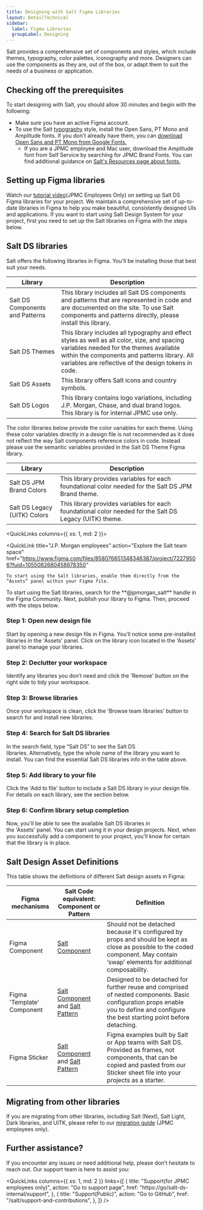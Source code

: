 ```yaml
---
title: Designing with Salt Figma Libraries
layout: DetailTechnical
sidebar:
  label: Figma Libraries
  groupLabel: Designing
---
```


Salt provides a comprehensive set of components and styles, which include themes, typography, color palettes, iconography and more. Designers can use the components as they are, out of the box, or adapt them to suit the needs of a business or application.

## Checking off the prerequisites

To start designing with Salt, you should allow 30 minutes and begin with the following:

- Make sure you have an active Figma account.
- To use the Salt [typography](https://www.saltdesignsystem.com/salt/foundations/typography) style, install the Open Sans, PT Mono and Amplitude fonts. If you don't already have them, you can [download Open Sans and PT Mono from Google Fonts.](https://fonts.google.com/share?selection.family=Open+Sans:ital,wght@0,300;0,400;0,500;0,600;0,700;0,800;1,300;1,400;1,500;1,600;1,700;1,800|PT+Mono)
  - If you are a JPMC employee and Mac user, download the Amplitude font from Self Service by searching for JPMC Brand Fonts. You can find additional guidance on [Salt's Resources page about fonts.](https://go/salt-ds/resources/index)

## Setting up Figma libraries

Watch our [tutorial video](https://go/salt-ds/content/insights/tutorials/20250109-saltds-figma-getting-started)(JPMC Employees Only) on setting up Salt DS Figma libraries for your project.
We maintain a comprehensive set of up-to-date libraries in Figma to help you make beautiful, consistently designed UIs and applications. If you want to start using Salt Design System for your project, first you need to set up the Salt libraries on Figma with the steps below.

## Salt DS libraries

Salt offers the following libraries in Figma. You'll be installing those that best suit your needs.

| Library                         | Description                                                                                                                                                                                                                                     |
| ------------------------------- | ----------------------------------------------------------------------------------------------------------------------------------------------------------------------------------------------------------------------------------------------- |
| Salt DS Components and Patterns | This library includes all Salt DS components and patterns that are represented in code and are documented on the site. To use Salt components and patterns directly, please install this library.                                               |
| Salt DS Themes                  | This library includes all typography and effect styles as well as all color, size, and spacing variables needed for the themes available within the components and patterns library. All variables are reflective of the design tokens in code. |
| Salt DS Assets                  | This library offers Salt icons and country symbols.                                                                                                                                                                                             |
| Salt DS Logos                   | This library contains logo variations, including J.P. Morgan, Chase, and dual brand logos. This library is for internal JPMC use only.                                                                                                          |

<Callout title="Salt DS JPM Brand Colors, Legacy (UITK) Colors libraries">
The color libraries below provide the color variables for each theme. Using these color variables directly in a design file is not recommended as it does not reflect the way Salt components reference colors in code. 
Instead please use the semantic variables provided in the Salt DS Theme Figma library.
</Callout>

| Library                         | Description                                                                                                                                                                                                                                     |
| ------------------------------- | ----------------------------------------------------------------------------------------------------------------------------------------------------------------------------------------------------------------------------------------------- |
| Salt DS JPM Brand Colors        | This library provides variables for each foundational color needed for the Salt DS JPM Brand theme.                                                                                                                                             |
| Salt DS Legacy (UITK) Colors    | This library provides variables for each foundational color needed for the Salt DS Legacy (UITK) theme.                                                                                                                                         |

<QuickLinks columns={{ xs: 1, md: 2 }}>

  <QuickLink
    title="J.P. Morgan employees"
    action="Explore the Salt team space"
    href="https://www.figma.com/files/858076651348346387/project/72279506?fuid=1055082680458678350"
  >
    To start using the Salt libraries, enable them directly from the “Assets” panel within your Figma file.
  </QuickLink>
  <QuickLink
    title="Community users"
    action="Explore the Community"
    href="https://www.figma.com/@jpmorgan_salt"
  >
    To start using the Salt libraries, search for the **@jpmorgan_salt** handle in the Figma Community. Next, publish your library to Figma. Then, proceed with the steps below.
  </QuickLink>
</QuickLinks>

### Step 1: Open new design file
Start by opening a new design file in Figma. You’ll notice some pre-installed libraries in the 'Assets' panel. Click on the library icon located in the 'Assets' panel to manage your libraries.
<Diagram
  src="/img/design-getting-started/get-started-step1.png"
  srcDark="/img/design-getting-started/get-started-step1-dark.png"
  alt="Screenshot of navigating to Figma assets panel"
  border
  background="secondary"
/>

### Step 2: Declutter your workspace
Identify any libraries you don’t need and click the 'Remove' button on the right side to tidy your workspace.
<Diagram
  src="/img/design-getting-started/get-started-step2.png"
  srcDark="/img/design-getting-started/get-started-step2-dark.png"
  alt="Screenshot of decluttering workspace"
  border
  background="secondary"
/>

### Step 3: Browse libraries
Once your workspace is clean, click the 'Browse team libraries' button to search for and install new libraries.
<Diagram
  src="/img/design-getting-started/get-started-step3.png"
  srcDark="/img/design-getting-started/get-started-step3-dark.png"
  alt="Screenshot of clicking Browse team libraries button"
  border
  background="secondary"
/>

### Step 4: Search for Salt DS libraries
In the search field, type “Salt DS” to see the Salt DS libraries. Alternatively, type the whole name of the library you want to install. You can find the essential Salt DS libraries info in the table above.
<Diagram
  src="/img/design-getting-started/get-started-step4.png"
  srcDark="/img/design-getting-started/get-started-step4-dark.png"
  alt="Screenshot of searching Sald DS libraries"
  border
  background="secondary"
/>

### Step 5: Add library to your file
Click the 'Add to file' button to include a Salt DS library in your design file. For details on each library, see the section below.
<Diagram
  src="/img/design-getting-started/get-started-step5.png"
  srcDark="/img/design-getting-started/get-started-step5-dark.png"
  alt="Screenshot of clicking Add to file button"
  border
  background="secondary"
/>

### Step 6: Confirm library setup completion
Now, you'll be able to see the available Salt DS libraries in the 'Assets' panel. You can start using it in your design projects. Next, when you successfully add a component to your project, you'll know for certain that the library is in place.
<Diagram
  src="/img/design-getting-started/get-started-step6.png"
  srcDark="/img/design-getting-started/get-started-step6-dark.png"
  alt="Screenshot of Sald DS components and Patterns library has been installed on assets panel"
  border
  background="secondary"
/>

## Salt Design Asset Definitions

This table shows the definitions of different Salt design assets in Figma:

| Figma mechanisms           | Salt Code equivalent: Component or Pattern                                          | Definition                                                                                                                                                                                                         |
| -------------------------- | ----------------------------------------------------------------------------------- | ------------------------------------------------------------------------------------------------------------------------------------------------------------------------------------------------------------------ |
| Figma Component            | [Salt Component](/salt/components/index/)                                           | Should not be detached because it's configured by props and should be kept as close as possible to the coded component. May contain ‘swap’ elements for additional composability.                                  |
| Figma 'Template' Component | [Salt Component](/salt/components/index/) and [Salt Pattern](/salt/patterns/index/) | Designed to be detached for further reuse and comprised of nested components. Basic configuration props enable you to define and configure the best starting point before detaching.                               |
| Figma Sticker              | [Salt Component](/salt/components/index/) and [Salt Pattern](/salt/patterns/index/) | Figma examples built by Salt or App teams with Salt DS. Provided as frames, not components, that can be copied and pasted from our Sticker sheet file into your projects as a starter.                             |

## Migrating from other libraries

If you are migrating from other libraries, including Salt (Next), Salt Light, Dark libraries, and UITK, please refer to our [migration guide](https://go/salt-ds-internal/product/migration-strategies/salt-ds-figma-libraries/index) (JPMC employees only).


## Further assistance?

If you encounter any issues or need additional help, please don’t hesitate to reach out. Our support team is here to assist you:

<QuickLinks
  columns={{ xs: 1, md: 2 }}
  links={[
    {
      title: "Support(for JPMC employees only)",
      action: "Go to support page",
      href: "https://go/salt-ds-internal/support",
    },
    {
      title: "Support(Public)",
      action: "Go to GitHub",
      href: "/salt/support-and-contributions",
    },
  ]}
/>
